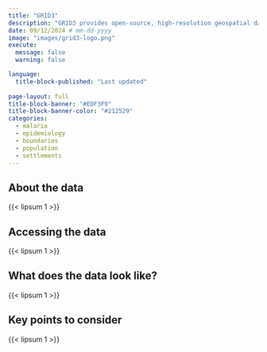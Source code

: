 ```yaml
---
title: "GRID3"
description: "GRID3 provides open-source, high-resolution geospatial data and tools to support data-driven decision-making for development and humanitarian efforts."
date: 09/12/2024 # mm-dd-yyyy
image: "images/grid3-logo.png"
execute:
  message: false
  warning: false

language: 
  title-block-published: "Last updated"
  
page-layout: full
title-block-banner: "#EDF3F9"
title-block-banner-color: "#212529"
categories:
  - malaria
  - epidemiology
  - boundaries
  - population
  - settlements
---
```


## About the data

{{< lipsum 1 >}}

## Accessing the data

{{< lipsum 1 >}}

## What does the data look like?

{{< lipsum 1 >}}

## Key points to consider

{{< lipsum 1 >}}